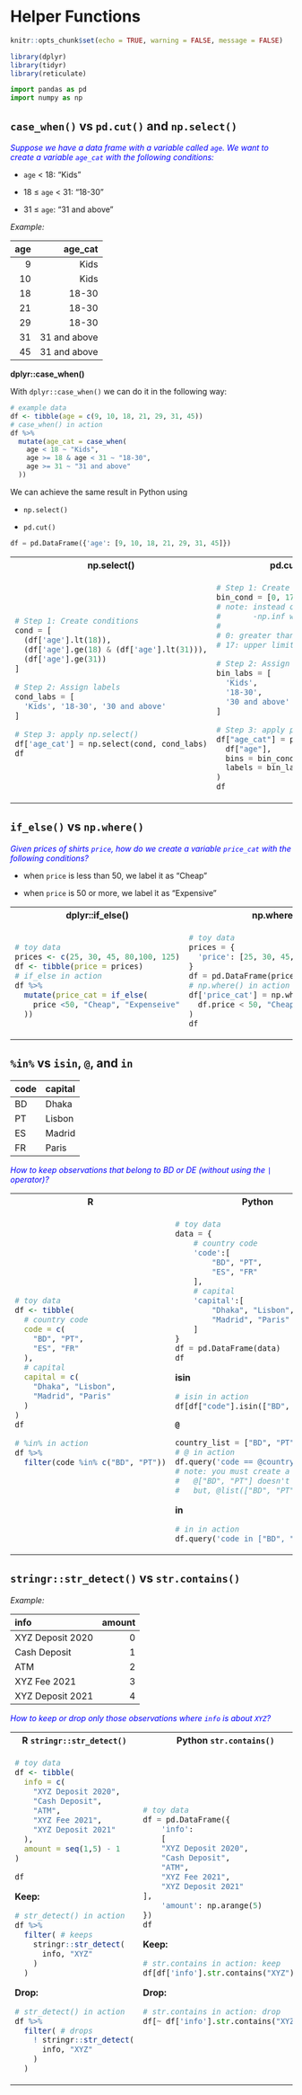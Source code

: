 # Helper Functions

```r
knitr::opts_chunk$set(echo = TRUE, warning = FALSE, message = FALSE)
```

```r
library(dplyr)
library(tidyr)
library(reticulate)
```

```python
import pandas as pd
import numpy as np
```


## `case_when()` vs `pd.cut()` and `np.select()`

<span style="color:blue">*Suppose we have a data frame with a variable called `age`. We want to create a variable `age_cat` with the following conditions:*

  -  `age` < 18: "Kids"
  
  -  18 $\leq$ `age` < 31: "18-30"
  
  -  31 $\leq$ `age`: "31 and above"</span>


*Example:*

| age |      age_cat |
|----:|-------------:|
|   9 |         Kids |
|  10 |         Kids |
|  18 |        18-30 |
|  21 |        18-30 |
|  29 |        18-30 |
|  31 | 31 and above |
|  45 | 31 and above |


**dplyr::case_when()**

With `dplyr::case_when()` we can do it in the following way:

```r
# example data
df <- tibble(age = c(9, 10, 18, 21, 29, 31, 45))
# case_when() in action
df %>% 
  mutate(age_cat = case_when(
    age < 18 ~ "Kids",
    age >= 18 & age < 31 ~ "18-30",
    age >= 31 ~ "31 and above"
  ))
```

We can achieve the same result in Python using 

  - `np.select()`
  
  - `pd.cut()`

```python
df = pd.DataFrame({'age': [9, 10, 18, 21, 29, 31, 45]})
```


<table class='table'>
<tr> <th>np.select()</th> <th>pd.cut()</th> <tr>
<tr>
<td>

```python
# Step 1: Create conditions
cond = [
  (df['age'].lt(18)),
  (df['age'].ge(18) & (df['age'].lt(31))),
  (df['age'].ge(31))
]

# Step 2: Assign labels
cond_labs = [
  'Kids', '18-30', '30 and above'
]

# Step 3: apply np.select()
df['age_cat'] = np.select(cond, cond_labs)
df
```

</td>
<td>
```python
# Step 1: Create bin condition
bin_cond = [0, 17, 30, np.inf] 
# note: instead of 0, 
#       -np.inf will also work
#  
# 0: greater than 0
# 17: upper limit is 17

# Step 2: Assign bin labs
bin_labs = [
  'Kids',
  '18-30',
  '30 and above'
]

# Step 3: apply pd.cut() 
df["age_cat"] = pd.cut(
  df["age"],
  bins = bin_cond,
  labels = bin_labs
)
df
```
</td>
<tr>
</table>

## `if_else()` vs `np.where()`

<span style="color:blue"> *Given prices of shirts `price`, how do we create a variable `price_cat` with the following conditions?*

  - when `price` is less than 50, we label it as "Cheap"
  
  - when `price` is 50 or more, we label it as "Expensive"</span>


<table class='table'>
<tr> <th>dplyr::if_else()</th> <th>np.where()</th> <tr>
<tr>
<td>

```R
# toy data
prices <- c(25, 30, 45, 80,100, 125)
df <- tibble(price = prices)
# if_else in action
df %>% 
  mutate(price_cat = if_else(
    price <50, "Cheap", "Expenseive"
  ))
```

</td>
<td>
```python
# toy data
prices = {
  'price': [25, 30, 45, 80,100, 125]
}
df = pd.DataFrame(prices)
# np.where() in action
df['price_cat'] = np.where(
  df.price < 50, "Cheap", "Expenseive"
)
df
```
</td>
<tr>
</table>


## `%in%` vs `isin`, `@`, and `in`

|code |capital |
|:----|:-------|
|BD   |Dhaka   |
|PT   |Lisbon  |
|ES   |Madrid  |
|FR   |Paris   |

<span style="color:blue"> *How to keep observations that belong to BD or DE (without using the `|` operator)? *

<table class='table'>
<tr> <th>R</th> <th>Python</th> <tr>
<tr>
<td>

```R
# toy data
df <- tibble(
  # country code
  code = c(
    "BD", "PT",
    "ES", "FR"
  ),
  # capital
  capital = c(
    "Dhaka", "Lisbon",
    "Madrid", "Paris"
  ) 
)
df

```

```r
# %in% in action
df %>%
  filter(code %in% c("BD", "PT"))
```


</td>
<td>
```python
# toy data
data = {
    # country code
    'code':[
        "BD", "PT",
        "ES", "FR"
    ],
    # capital
    'capital':[
        "Dhaka", "Lisbon",
        "Madrid", "Paris"
    ]
}
df = pd.DataFrame(data)
df
```

**isin**

```python
# isin in action
df[df["code"].isin(["BD", "PT"])]
```

**`@`**

```python
country_list = ["BD", "PT"]
# @ in action
df.query('code == @country_list')
# note: you must create a list first
#   @["BD", "PT"] doesn't work
#   but, @list(["BD", "PT"] works
```
**in**

```python
# in in action
df.query('code in ["BD", "PT"]')
```


</td>
<tr>
</table>


## `stringr::str_detect()` vs `str.contains()`

*Example:*

|info             | amount|
|:----------------|------:|
|XYZ Deposit 2020 |      0|
|Cash Deposit     |      1|
|ATM              |      2|
|XYZ Fee 2021     |      3|
|XYZ Deposit 2021 |      4|

<span style="color:blue"> *How to keep or drop only those observations where `info` is about `XYZ`? *

<table class='table'>
<tr> <th>R `stringr::str_detect()` </th> <th>Python `str.contains()`</th> <tr>
<tr>
<td>

```R
# toy data
df <- tibble(
  info = c(
    "XYZ Deposit 2020",
    "Cash Deposit",
    "ATM",
    "XYZ Fee 2021",
    "XYZ Deposit 2021"
  ),
  amount = seq(1,5) - 1
)

df

```

**Keep:**

```r
# str_detect() in action
df %>%
  filter( # keeps
    stringr::str_detect(
      info, "XYZ"
    )
  )
```

**Drop:**

```r
# str_detect() in action
df %>%
  filter( # drops
    ! stringr::str_detect(
      info, "XYZ"
    )
  )
```

</td>
<td>
```python
# toy data
df = pd.DataFrame({
    'info':
    [
    "XYZ Deposit 2020",
    "Cash Deposit",
    "ATM",
    "XYZ Fee 2021",
    "XYZ Deposit 2021"
],
    'amount': np.arange(5)    
})
df
```

**Keep:**

```python
# str.contains in action: keep
df[df['info'].str.contains("XYZ")]
```

**Drop:**

```python
# str.contains in action: drop
df[~ df['info'].str.contains("XYZ")]
```



</td>
<tr>
</table>

